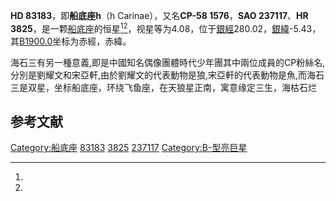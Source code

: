 {{Starbox begin
| name = HD 83183
}}
{{Starbox observe
| epoch = [[J2000.0|J2000.0]]
| constell = [[船底座|船底座]]<ref name=SIMBAD>{{cite web
 | url=http://simbad.u-strasbg.fr/simbad/sim-id?Ident=HR+3825
 | title=Pulsating variable Star
 | publisher=Centre de Données astronomiques de Strasbourg
 | work=SIMBAD
 | accessdate=2012-07-13
 | archive-date=2016-03-18
 | archive-url=https://web.archive.org/web/20160318094651/http://simbad.u-strasbg.fr/simbad/sim-id?Ident=HR+3825
 | dead-url=no
 }}</ref><ref name=DATA>{{cite web
 | url=http://vizier.u-strasbg.fr/viz-bin/VizieR-5?-out.add=.&-source=5050&-corr=PK=HR&-out.max=9999&HR=3825
 | title=VizieR Detailed Page
 | accessdate=2012-07-13
 | archive-date=2020-12-01
 | archive-url=https://web.archive.org/web/20201201055712/http://vizier.u-strasbg.fr/viz-bin/VizieR-5?-out.add=.&-source=5050&-corr=PK%3DHR&-out.max=9999&HR=3825
 | dead-url=no
 }}</ref>
| 星官 = 
| ra = {{RA|9|34|26.7}}<ref name=SIMBAD /><ref name=DATA />
| dec = {{DEC|-59|13|46}}<ref name=SIMBAD /><ref name=DATA />
| appmag_v = 4.08<ref name=SIMBAD /><ref name=DATA />
}}
{{Starbox character
| class = B5II<ref name=SIMBAD /><ref name=DATA />
| b-v = 0.01<ref name=SIMBAD /><ref name=DATA />
| u-b = -0.56<ref name=SIMBAD /><ref name=DATA />
| r-i = 0.01<ref name=SIMBAD /><ref name=DATA />
| variable = 
}}
{{Starbox astrometry
| radial_v = -0.56
| prop_mo_ra = 22
| parallax = 
| p_error = 
}}
{{Starbox catalog
| names =CP-58 1576，[[SAO星表|SAO]] 237117，[[HD星表|HD]] 83183，[[HR星表|HR]] 3825}}
{{Starbox reference |Simbad=HR+3825}}
{{Starbox end}}

'''HD 83183'''，即'''船底座h'''（h Carinae），又名'''CP-58 1576'''，'''SAO 237117'''、'''HR 3825'''，是一颗[[船底座|船底座]]的恒星<ref name=SIMBAD /><ref name=DATA />，视星等为4.08，位于[[銀道座標系|銀經]]280.02，[[銀道座標系|銀緯]]-5.43，其[[B1900.0|B1900.0]]坐标为赤經{{RA|9|31|32.6}}，赤緯{{DEC|-58|-5.43|1}}。


海石三有另一種意義,即是中國知名偶像團體時代少年團其中兩位成員的CP粉絲名,分別是劉耀文和宋亞軒,由於劉耀文的代表動物是狼,宋亞軒的代表動物是魚,而海石三是双星，坐标船底座，环绕飞鱼座，在天狼星正南，寓意缘定三生，海枯石烂

== 参考文献 ==
{{reflist}}

{{star-stub}}

[[Category:船底座|Category:船底座]]
[[Category:HD和HDE天體|83183]]
[[Category:HR天體|3825]]
[[Category:SAO天體|237117]]
[[Category:B-型亮巨星|Category:B-型亮巨星]]